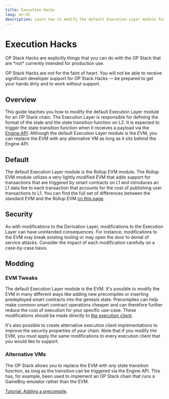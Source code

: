 ```yaml
---
title: Execution Hacks
lang: en-US
description: Learn how to modify the default Execution Layer module for an OP Stack chain.
---
```



# Execution Hacks

<Callout type="warning">
  OP Stack Hacks are explicitly things that you can do with the OP Stack that are *not* currently intended for production use.

  OP Stack Hacks are not for the faint of heart. You will not be able to receive significant developer support for OP Stack Hacks — be prepared to get your hands dirty and to work without support.
</Callout>

## Overview

This guide teaches you how to modify the default Execution Layer module for an OP Stack chain. The Execution Layer is responsible for defining the format of the state and the state transition function on L2. It is expected to trigger the state transition function when it receives a payload via the [Engine API](https://github.com/ethereum/execution-apis/tree/main/src/engine). Although the default Execution Layer module is the EVM, you can replace the EVM with any alternative VM as long as it sits behind the Engine API.

## Default

The default Execution Layer module is the Rollup EVM module. The Rollup EVM module utilizes a very lightly modified EVM that adds support for transactions that are triggered by smart contracts on L1 and introduces an L1 data fee to each transaction that accounts for the cost of publishing user transactions to L1. You can find the full set of differences between the standard EVM and the Rollup EVM [on this page](https://op-geth.optimism.io/).

## Security

As with modifications to the Derivation Layer, modifications to the Execution Layer can have unintended consequences. For instance, modifications to the EVM may break existing tooling or may open the door to denial of service attacks. Consider the impact of each modification carefully on a case-by-case basis.

## Modding

### EVM Tweaks

The default Execution Layer module is the EVM. It's possible to modify the EVM in many different ways like adding new precompiles or inserting predeployed smart contracts into the genesis state. Precompiles can help make common smart contract operations cheaper and can therefore further reduce the cost of execution for your specific use-case. These modifications should be made directly to [the execution client](https://github.com/ethereum-optimism/op-geth).

It's also possible to create alternative execution client implementations to improve the security properties of your chain. Note that if you modify the EVM, you must apply the same modifications to every execution client that you would like to support.

### Alternative VMs

The OP Stack allows you to replace the EVM with *any* state transition function, as long as the transition can be triggered via the Engine API. This has, for example, been used to implement an OP Stack chain that runs a GameBoy emulator rather than the EVM.

[Tutorial: Adding a precompile](/builders/chain-operators/tutorials/adding-precompiles).
